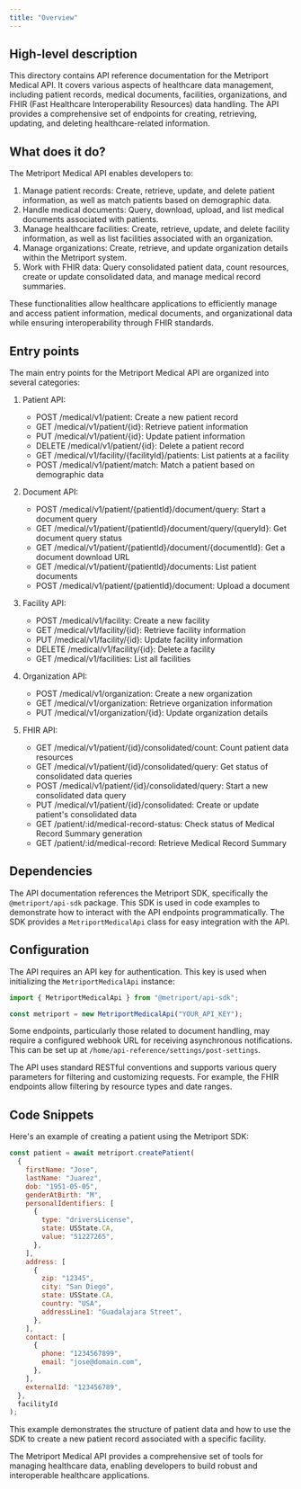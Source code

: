 ```yaml
---
title: "Overview"
---
```


## High-level description
This directory contains API reference documentation for the Metriport Medical API. It covers various aspects of healthcare data management, including patient records, medical documents, facilities, organizations, and FHIR (Fast Healthcare Interoperability Resources) data handling. The API provides a comprehensive set of endpoints for creating, retrieving, updating, and deleting healthcare-related information.

## What does it do?
The Metriport Medical API enables developers to:

1. Manage patient records: Create, retrieve, update, and delete patient information, as well as match patients based on demographic data.
2. Handle medical documents: Query, download, upload, and list medical documents associated with patients.
3. Manage healthcare facilities: Create, retrieve, update, and delete facility information, as well as list facilities associated with an organization.
4. Manage organizations: Create, retrieve, and update organization details within the Metriport system.
5. Work with FHIR data: Query consolidated patient data, count resources, create or update consolidated data, and manage medical record summaries.

These functionalities allow healthcare applications to efficiently manage and access patient information, medical documents, and organizational data while ensuring interoperability through FHIR standards.

## Entry points
The main entry points for the Metriport Medical API are organized into several categories:

1. Patient API:
   - POST /medical/v1/patient: Create a new patient record
   - GET /medical/v1/patient/{id}: Retrieve patient information
   - PUT /medical/v1/patient/{id}: Update patient information
   - DELETE /medical/v1/patient/{id}: Delete a patient record
   - GET /medical/v1/facility/{facilityId}/patients: List patients at a facility
   - POST /medical/v1/patient/match: Match a patient based on demographic data

2. Document API:
   - POST /medical/v1/patient/{patientId}/document/query: Start a document query
   - GET /medical/v1/patient/{patientId}/document/query/{queryId}: Get document query status
   - GET /medical/v1/patient/{patientId}/document/{documentId}: Get a document download URL
   - GET /medical/v1/patient/{patientId}/documents: List patient documents
   - POST /medical/v1/patient/{patientId}/document: Upload a document

3. Facility API:
   - POST /medical/v1/facility: Create a new facility
   - GET /medical/v1/facility/{id}: Retrieve facility information
   - PUT /medical/v1/facility/{id}: Update facility information
   - DELETE /medical/v1/facility/{id}: Delete a facility
   - GET /medical/v1/facilities: List all facilities

4. Organization API:
   - POST /medical/v1/organization: Create a new organization
   - GET /medical/v1/organization: Retrieve organization information
   - PUT /medical/v1/organization/{id}: Update organization details

5. FHIR API:
   - GET /medical/v1/patient/{id}/consolidated/count: Count patient data resources
   - GET /medical/v1/patient/{id}/consolidated/query: Get status of consolidated data queries
   - POST /medical/v1/patient/{id}/consolidated/query: Start a new consolidated data query
   - PUT /medical/v1/patient/{id}/consolidated: Create or update patient's consolidated data
   - GET /patient/:id/medical-record-status: Check status of Medical Record Summary generation
   - GET /patient/:id/medical-record: Retrieve Medical Record Summary

## Dependencies
The API documentation references the Metriport SDK, specifically the `@metriport/api-sdk` package. This SDK is used in code examples to demonstrate how to interact with the API endpoints programmatically. The SDK provides a `MetriportMedicalApi` class for easy integration with the API.

## Configuration
The API requires an API key for authentication. This key is used when initializing the `MetriportMedicalApi` instance:

```javascript
import { MetriportMedicalApi } from "@metriport/api-sdk";

const metriport = new MetriportMedicalApi("YOUR_API_KEY");
```

Some endpoints, particularly those related to document handling, may require a configured webhook URL for receiving asynchronous notifications. This can be set up at `/home/api-reference/settings/post-settings`.

The API uses standard RESTful conventions and supports various query parameters for filtering and customizing requests. For example, the FHIR endpoints allow filtering by resource types and date ranges.

## Code Snippets

Here's an example of creating a patient using the Metriport SDK:

```javascript
const patient = await metriport.createPatient(
  {
    firstName: "Jose",
    lastName: "Juarez",
    dob: "1951-05-05",
    genderAtBirth: "M",
    personalIdentifiers: [
      {
        type: "driversLicense",
        state: USState.CA,
        value: "51227265",
      },
    ],
    address: [
      {
        zip: "12345",
        city: "San Diego",
        state: USState.CA,
        country: "USA",
        addressLine1: "Guadalajara Street",
      },
    ],
    contact: [
      {
        phone: "1234567899",
        email: "jose@domain.com",
      },
    ],
    externalId: "123456789",
  },
  facilityId
);
```

This example demonstrates the structure of patient data and how to use the SDK to create a new patient record associated with a specific facility.

The Metriport Medical API provides a comprehensive set of tools for managing healthcare data, enabling developers to build robust and interoperable healthcare applications.